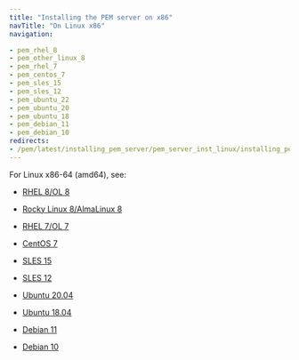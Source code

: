 ```yaml
---
title: "Installing the PEM server on x86"
navTitle: "On Linux x86"
navigation:

- pem_rhel_8
- pem_other_linux_8
- pem_rhel_7
- pem_centos_7
- pem_sles_15
- pem_sles_12
- pem_ubuntu_22
- pem_ubuntu_20
- pem_ubuntu_18
- pem_debian_11
- pem_debian_10
redirects:
- /pem/latest/installing_pem_server/pem_server_inst_linux/installing_pem_server_using_edb_repository/x86_amd64/
---
```


For Linux x86-64 (amd64), see:
  - [RHEL 8/OL 8](pem_rhel_8)

  - [Rocky Linux 8/AlmaLinux 8](pem_other_linux_8)
  - [RHEL 7/OL 7](pem_rhel_7)
  - [CentOS 7](pem_centos_7)
  - [SLES 15](pem_sles_15)
  - [SLES 12](pem_sles_12)
  - [Ubuntu 20.04](pem_ubuntu_20)
  - [Ubuntu 18.04](pem_ubuntu_18)
  - [Debian 11](pem_debian_11)
  - [Debian 10](pem_debian_10)

